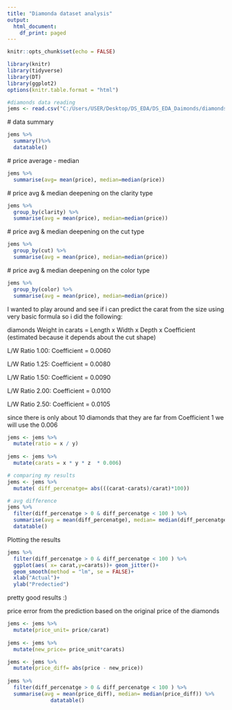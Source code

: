 ```yaml
---
title: "Diamonda dataset analysis"
output:
  html_document:
    df_print: paged
---
```


 

```r
knitr::opts_chunk$set(echo = FALSE)

library(knitr)
library(tidyverse)
library(DT)
library(ggplot2)
options(knitr.table.format = "html")

#diamonds data reading 
jems <- read.csv("C:/Users/USER/Desktop/DS_EDA/DS_EDA_Daimonds/diamonds.csv")
```
\# data summary 
```r
jems %>% 
  summary()%>% 
  datatable()
```
\# price average - median
```r
jems %>% 
  summarise(avg= mean(price), median=median(price))
```
\# price avg & median deepening on the clarity type 

```r
jems %>% 
  group_by(clarity) %>% 
  summarise(avg = mean(price), median=median(price))
```
\# price avg & median deepening on the cut type 
```r
jems %>% 
  group_by(cut) %>% 
  summarise(avg = mean(price), median=median(price))
```
\# price avg & median deepening on the color type 
```r

jems %>% 
  group_by(color) %>% 
  summarise(avg = mean(price), median=median(price))
```
I wanted to play around and see if i can predict the carat from the size using very basic formula so i did the following:

diamonds Weight in carats = Length x Width x Depth x Coefficient (estimated because it depends about the cut shape)

L/W Ratio 1.00: Coefficient = 0.0060

L/W Ratio 1.25: Coefficient = 0.0080

L/W Ratio 1.50: Coefficient = 0.0090

L/W Ratio 2.00: Coefficient = 0.0100

L/W Ratio 2.50: Coefficient = 0.0105

since there is only about 10 diamonds that they are far from Coefficient 1 we will use the 0.006

```r
jems <- jems %>% 
  mutate(ratio = x / y)
         
jems <- jems %>% 
  mutate(carats = x * y * z  * 0.006)

# comparing my results 
jems <- jems %>% 
  mutate( diff_percenatge= abs(((carat-carats)/carat)*100))

# avg difference 
jems %>% 
  filter(diff_percenatge > 0 & diff_percenatge < 100 ) %>% 
  summarise(avg = mean(diff_percenatge), median= median(diff_percenatge)) %>% 
  datatable()
```
Plotting the results 
```r
jems %>% 
  filter(diff_percenatge > 0 & diff_percenatge < 100 ) %>% 
  ggplot(aes( x= carat,y=carats))+ geom_jitter()+
  geom_smooth(method = "lm", se = FALSE)+
  xlab("Actual")+
  ylab("Predectied")
```
pretty good results :)  

price error from the prediction based on the original price of the diamonds

```r
jems <- jems %>% 
  mutate(price_unit= price/carat)
         
jems <- jems %>% 
  mutate(new_price= price_unit*carats)

jems <- jems %>% 
  mutate(price_diff= abs(price - new_price))
  
jems %>% 
  filter(diff_percenatge > 0 & diff_percenatge < 100 ) %>% 
  summarise(avg = mean(price_diff), median= median(price_diff)) %>% 
              datatable()
```

